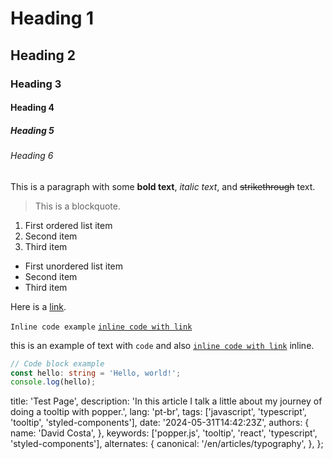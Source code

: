# Heading 1

## Heading 2

### Heading 3

#### Heading 4

##### Heading 5

###### Heading 6

This is a paragraph with some **bold text**, _italic text_, and ~~strikethrough~~ text.

> This is a blockquote.

1. First ordered list item
2. Second item
3. Third item

- First unordered list item
- Second item
- Third item

Here is a [link](https://example.com).

`Inline code example`
[`inline code with link`](https://example.com)

this is an example of text with `code` and also [`inline code with link`](https://example.com) inline.

```typescript
// Code block example
const hello: string = 'Hello, world!';
console.log(hello);
```

  title: 'Test Page',
  description: 'In this article I talk a little about my journey of doing a tooltip with popper.',
  lang: 'pt-br',
  tags: ['javascript', 'typescript', 'tooltip', 'styled-components'],
  date: '2024-05-31T14:42:23Z',
  authors: {
    name: 'David Costa',
  },
  keywords: ['popper.js', 'tooltip', 'react', 'typescript', 'styled-components'],
  alternates: {
    canonical: '/en/articles/typography',
  },
};


